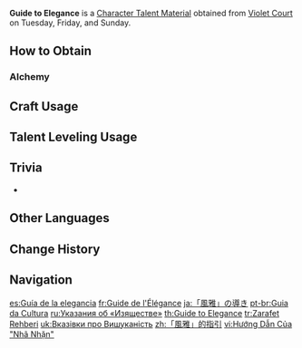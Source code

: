 {{Item Infobox
|id           = 104324
|image        = Item Guide to Elegance.png
|type         = Character Talent Materials
|group2        = Talent Books
|invCategory  = Character Development Items
|group        = Elegance Books
|quality      = 3
|description  = Elegance is the form of the [[Inazuma|nation of thunder]].<br>Elegance shuns arrogance. The elegant are ever humble, and only by discarding vanity and sloth may one see clearly &mdash; and is there not beauty and loveliness even in the basest of appearances?
|day1         = Tuesday
|day2         = Friday
|day3         = Sunday
|source1      = Violet Court
|source2      = [[Crafting]]
|source3      = [[Parametric Transformer]]
}}
'''Guide to Elegance''' is a [[Character Talent Material]] obtained from [[Violet Court]] on Tuesday, Friday, and Sunday.

==How to Obtain==
===Alchemy===
{{Recipe
|type = Crafting
|Teachings of Elegance = 3
|Mora = 175
|sort = Teachings of Elegance;Mora
}}

==Craft Usage==
{{Craft Usage}}

==Talent Leveling Usage==
{{Talent Leveling Usage}}

==Trivia==
* {{Mail Attachments by Category List}}

==Other Languages==
{{Other Languages
|en      = Guide to Elegance
|zhs     = 「风雅」的指引
|zhs_rm  = "Fēngyǎ" de Zhǐyǐn
|zht     = 「風雅」的指引
|zht_rm  = "Fēngyǎ" de Zhǐyǐn
|zh_tl   = Guidance of "Elegance"
|ja      = 「風雅」の導き
|ja_rm   = "Fuuga" no Michibiki
|ja_tl   = Guidance of "Elegance"
|ko      = 「풍아」의 인도
|ko_tl   = Guidance of "Elegance"
|es      = Guía de la elegancia
|es_tl   = Guide of Elegance
|fr      = Guide de l'Élégance
|fr_tl   = Guide of Elegance
|ru      = Указания об «Изяществе»
|ru_tl   = Instructions of "Elegance"
|th      = Guide to Elegance
|vi      = Hướng Dẫn Của "Nhã Nhặn"
|vi_tl   = Guide of "Elegance"
|de      = Anleitung zur „Eleganz“
|de_tl   = Guide to "Elegance"
|id      = Guide to Elegance
|pt      = Guia da Cultura
|pt_tl   = Guide of Culture
|tr      = Zarafet Rehberi
|tr_tl   = Elegance Guide
|it      = Guida all'eleganza
|it_tl   = Guide to Elegance
}}

==Change History==
{{Change History|2.0}}

==Navigation==
{{Development Item Navbox|Character Talent Materials}}

[[es:Guía de la elegancia]]
[[fr:Guide de l'Élégance]]
[[ja:「風雅」の導き]]
[[pt-br:Guia da Cultura]]
[[ru:Указания об «Изяществе»]]
[[th:Guide to Elegance]]
[[tr:Zarafet Rehberi]]
[[uk:Вказівки про Вишуканість]]
[[zh:「風雅」的指引]]
[[vi:Hướng Dẫn Của "Nhã Nhặn"]]